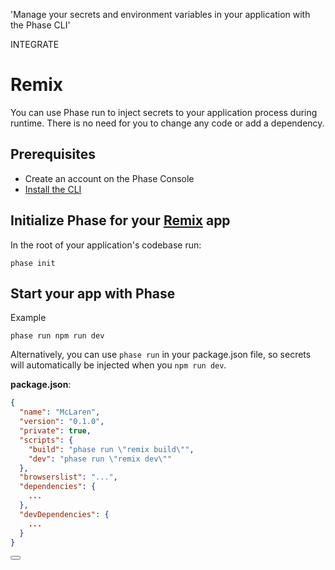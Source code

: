 
  'Manage your secrets and environment variables in your application with the Phase CLI'

<Tag variant="small">INTEGRATE</Tag>

# Remix

You can use Phase run to inject secrets to your application process during runtime. There is no need for you to change any code or add a dependency.

<DocActions /> 

## Prerequisites

- Create an account on the Phase Console
- [Install the CLI](/cli/install)

## Initialize Phase for your [Remix](https://remix.run) app

In the root of your application's codebase run:

```fish
phase init
```

## Start your app with Phase

Example

```fish
phase run npm run dev
```

Alternatively, you can use `phase run` in your package.json file, so secrets will automatically be injected when you `npm run dev`.

**package.json**:

```json
{
  "name": "McLaren",
  "version": "0.1.0",
  "private": true,
  "scripts": {
    "build": "phase run \"remix build\"",
    "dev": "phase run \"remix dev\""
  },
  "browserslist": "...",
  "dependencies": {
    ...
  },
  "devDependencies": {
    ...
  }
}
```

<div className="not-prose">
  <Button
    href="https://remix.run/docs/en/main/guides/envvars"
    variant="text"
    arrow="right"
    children="Remix Docs"
  />
</div>
